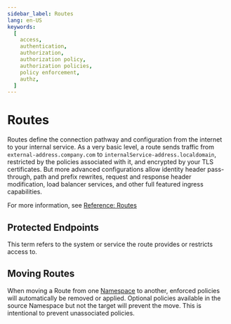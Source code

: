```yaml
---
sidebar_label: Routes
lang: en-US
keywords:
  [
    access,
    authentication,
    authorization,
    authorization policy,
    authorization policies,
    policy enforcement,
    authz,
  ]
---
```


# Routes

Routes define the connection pathway and configuration from the internet to your internal service. As a very basic level, a route sends traffic from `external-address.company.com` to `internalService-address.localdomain`, restricted by the policies associated with it, and encrypted by your TLS certificates. But more advanced configurations allow identity header pass-through, path and prefix rewrites, request and response header modification, load balancer services, and other full featured ingress capabilities.

For more information, see [Reference: Routes](#reference-routes)

## Protected Endpoints

This term refers to the system or service the route provides or restricts access to.

## Moving Routes

When moving a Route from one [Namespace](#namespace) to another, enforced policies will automatically be removed or applied. Optional policies available in the source Namespace but not the target will prevent the move. This is intentional to prevent unassociated policies.

[namespace]: /docs/concepts/namespacing
[reference-routes]: /docs/reference/routes

